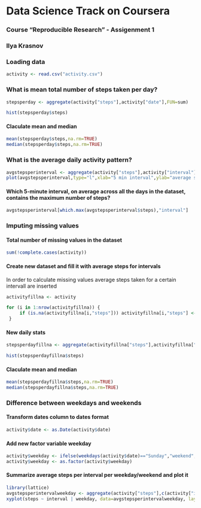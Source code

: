 
# Data Science Track on Coursera 
### Course "Reproducible Research"  - Assigenment 1
### Ilya Krasnov


### Loading data

```r
activity <- read.csv("activity.csv")
```


### What is mean total number of steps taken per day?

```r
stepsperday <- aggregate(activity["steps"],activity["date"],FUN=sum)

hist(stepsperday$steps)
```

#### Claculate mean and median
```r
mean(stepsperday$steps,na.rm=TRUE)
median(stepsperday$steps,na.rm=TRUE)
```

### What is the average daily activity pattern?
```r
avgstepsperinterval <- aggregate(activity["steps"],activity["interval"],FUN=mean, na.rm=TRUE)
plot(avgstepsperinterval,type="l",xlab="5 min interval",ylab="average steps taken")
```

#### Which 5-minute interval, on average across all the days in the dataset, contains the maximum number of steps?
```r
avgstepsperinterval[which.max(avgstepsperinterval$steps),"interval"]
```

### Imputing missing values 

#### Total number of missing values in the dataset
```r
sum(!complete.cases(activity))
```

#### Create new dataset and fill it with average steps for intervals
In order to calculate missing values average steps taken for a certain intervall are inserted

```r
activityfillna <- activity

for (i in 1:nrow(activityfillna)) {
     if (is.na(activityfillna[i,"steps"])) activityfillna[i,"steps"] <- avgstepsperinterval[which(avgstepsperinterval$interval==activityfillna[i,"interval"]),"steps"]
 }
```

#### New daily stats
```r
stepsperdayfillna <- aggregate(activityfillna["steps"],activityfillna["date"],FUN=sum)

hist(stepsperdayfillna$steps)
```

#### Claculate mean and median
```r
mean(stepsperdayfillna$steps,na.rm=TRUE)
median(stepsperdayfillna$steps,na.rm=TRUE)
```

### Difference between weekdays and weekends

#### Transform dates column to dates format
```r
activity$date <- as.Date(activity$date)
```

#### Add new factor variable weekday
```r
activity$weekday <- ifelse(weekdays(activity$date)=="Sunday","weekend",ifelse(weekdays(activity$date)=="Saturday","weekend","weekday"))
activity$weekday <- as.factor(activity$weekday)
```
#### Summarize average steps per interval per weekday/weekend and plot it
```r
library(lattice)
avgstepsperintervalweekday <- aggregate(activity["steps"],c(activity["interval"],activity["weekday"]),FUN=mean, na.rm=TRUE)
xyplot(steps ~ interval | weekday, data=avgstepsperintervalweekday, layout = c(1,2),type="l")
```
